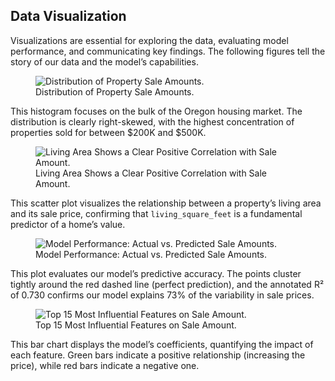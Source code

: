 ## Data Visualization

Visualizations are essential for exploring the data, evaluating model performance, and communicating key findings. The following figures tell the story of our data and the model's capabilities.

::: {#fig-distribution layout-ncol=1}
![Distribution of Property Sale Amounts.](visual_1_sale_amount_distribution.png){#fig-dist}

This histogram focuses on the bulk of the Oregon housing market. The distribution is clearly right-skewed, with the highest concentration of properties sold for between $200K and $500K.
:::

::: {#fig-correlation layout-ncol=1}
![Living Area Shows a Clear Positive Correlation with Sale Amount.](visual_2_living_area_vs_sale_amount.png){#fig-corr}

This scatter plot visualizes the relationship between a property's living area and its sale price, confirming that `living_square_feet` is a fundamental predictor of a home's value.
:::

::: {#fig-performance layout-ncol=1}
![Model Performance: Actual vs. Predicted Sale Amounts.](visual_3_actual_vs_predicted.png){#fig-perf}

This plot evaluates our model's predictive accuracy. The points cluster tightly around the red dashed line (perfect prediction), and the annotated R² of 0.730 confirms our model explains 73% of the variability in sale prices.
:::

::: {#fig-importance layout-ncol=1}
![Top 15 Most Influential Features on Sale Amount.](visual_4_feature_importance.png){#fig-imp}

This bar chart displays the model's coefficients, quantifying the impact of each feature. Green bars indicate a positive relationship (increasing the price), while red bars indicate a negative one.
:::